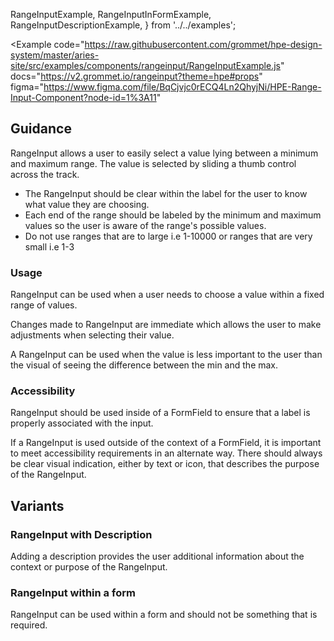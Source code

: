  RangeInputExample,
  RangeInputInFormExample,
  RangeInputDescriptionExample,
} from '../../examples';

<Example
  code="https://raw.githubusercontent.com/grommet/hpe-design-system/master/aries-site/src/examples/components/rangeinput/RangeInputExample.js"
  docs="https://v2.grommet.io/rangeinput?theme=hpe#props"
  figma="https://www.figma.com/file/BqCjvjc0rECQ4Ln2QhyjNi/HPE-Range-Input-Component?node-id=1%3A11"
>
  <RangeInputExample />
</Example>

## Guidance

RangeInput allows a user to easily select a value lying between a minimum and maximum range.
The value is selected by sliding a thumb control across the track.

- The RangeInput should be clear within the label for the user to know what value they are choosing.
- Each end of the range should be labeled by the minimum and maximum values so the user is aware of the range's possible values.
- Do not use ranges that are to large i.e 1-10000 or ranges that are very small i.e 1-3

### Usage

RangeInput can be used when a user needs to choose a value within a fixed range of values.

Changes made to RangeInput are immediate which allows the user to make adjustments when
selecting their value.

A RangeInput can be used when the value is less important to the user than the visual of seeing the difference between the min and the max.

### Accessibility

RangeInput should be used inside of a FormField to ensure that a label is properly associated with the input.

If a RangeInput is used outside of the context of a FormField, it is important to meet accessibility requirements in an alternate way. There should always be clear visual indication, either by text or icon, that describes the purpose of the RangeInput.

## Variants

### RangeInput with Description

Adding a description provides the user additional information about the context or purpose of the RangeInput.

<Example code="https://raw.githubusercontent.com/grommet/hpe-design-system/master/aries-site/src/examples/components/rangeinput/RangeInputDescriptionExample">
  <RangeInputDescriptionExample />
</Example>

### RangeInput within a form

RangeInput can be used within a form and should not be something that is required.

<Example code="https://raw.githubusercontent.com/grommet/hpe-design-system/master/aries-site/src/examples/components/rangeinput/RangeInputInFormExample">
  <RangeInputInFormExample />
</Example>

